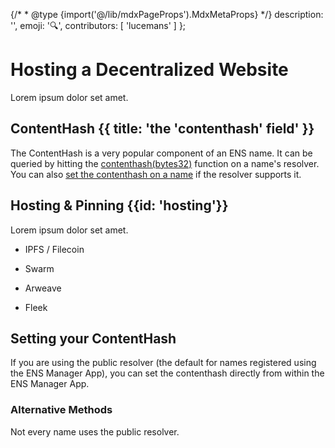 
{/* * @type {import('@/lib/mdxPageProps').MdxMetaProps} */}
  description: '',
  emoji: '🔍',
  contributors: [
    'lucemans'
  ]
};

# Hosting a Decentralized Website

<WIP />

Lorem ipsum dolor set amet.

## ContentHash {{ title: 'the \'contenthash\' field' }}

The ContentHash is a very popular component of an ENS name.
It can be queried by hitting the [contenthash(bytes32)](/resolvers/interfaces#0xbc1c58d1) function on a name's resolver.
You can also [set the contenthash on a name](/resolvers/interfaces#0x304e6ade) if the resolver supports it.

## Hosting & Pinning {{id: 'hosting'}}

Lorem ipsum dolor set amet.

- IPFS / Filecoin
- Swarm
- Arweave

- Fleek

## Setting your ContentHash

If you are using the public resolver (the default for names registered using the ENS Manager App), you can set the contenthash directly from within the ENS Manager App.

### Alternative Methods

Not every name uses the public resolver.
